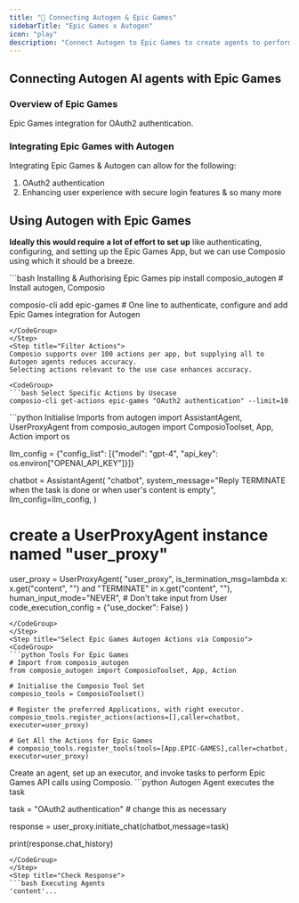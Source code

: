 ```yaml
---
title: "🚀 Connecting Autogen & Epic Games"
sidebarTitle: "Epic Games x Autogen"
icon: "play"
description: "Connect Autogen to Epic Games to create agents to perform tasks using natural language"
---
```


## Connecting Autogen AI agents with Epic Games

### Overview of Epic Games

Epic Games integration for OAuth2 authentication.

### Integrating Epic Games with Autogen

Integrating Epic Games & Autogen can allow for the following:

1. OAuth2 authentication
2. Enhancing user experience with secure login features
& so many more

## Using Autogen with Epic Games

<Steps>
<Step title="Setting Up the Environment">

**Ideally this would require a lot of effort to set up** like authenticating, configuring, and setting up the Epic Games App, but we can use Composio using which it should be a breeze.

<CodeGroup>
```bash Installing & Authorising Epic Games
pip install composio_autogen # Install autogen, Composio 

composio-cli add epic-games # One line to authenticate, configure and add Epic Games integration for Autogen
```
</CodeGroup>
</Step>
<Step title="Filter Actions">
Composio supports over 100 actions per app, but supplying all to Autogen agents reduces accuracy.
Selecting actions relevant to the use case enhances accuracy.

<CodeGroup>
```bash Select Specific Actions by Usecase
composio-cli get-actions epic-games "OAuth2 authentication" --limit=10
```
</CodeGroup>

</Step>
<Step title="Import Base Packages">

<CodeGroup>
```python Initialise Imports
from autogen import AssistantAgent, UserProxyAgent
from composio_autogen import ComposioToolset, App, Action
import os

llm_config = {"config_list": [{"model": "gpt-4", "api_key": os.environ["OPENAI_API_KEY"]}]}

chatbot = AssistantAgent(
    "chatbot",
    system_message="Reply TERMINATE when the task is done or when user's content is empty",
    llm_config=llm_config,
)

# create a UserProxyAgent instance named "user_proxy"
user_proxy = UserProxyAgent(
    "user_proxy",
    is_termination_msg=lambda x: x.get("content", "") and "TERMINATE" in x.get("content", ""),
    human_input_mode="NEVER", # Don't take input from User
    code_execution_config = {"use_docker": False}
)
```
</CodeGroup>
</Step>
<Step title="Select Epic Games Autogen Actions via Composio">
<CodeGroup>
```python Tools For Epic Games
# Import from composio_autogen
from composio_autogen import ComposioToolset, App, Action

# Initialise the Composio Tool Set
composio_tools = ComposioToolset()

# Register the preferred Applications, with right executor. 
composio_tools.register_actions(actions=[],caller=chatbot, executor=user_proxy)

# Get All the Actions for Epic Games
# composio_tools.register_tools(tools=[App.EPIC-GAMES],caller=chatbot, executor=user_proxy) 
```
</CodeGroup>
</Step>
<Step title="Execute the Agent">
Create an agent, set up an executor, and invoke tasks to perform Epic Games API calls using Composio. 
<CodeGroup>
```python Autogen Agent executes the task

task = "OAuth2 authentication" # change this as necessary

response = user_proxy.initiate_chat(chatbot,message=task)

print(response.chat_history)
```
</CodeGroup>
</Step>
<Step title="Check Response">
```bash Executing Agents
'content'...
```
</Step>
</Steps>
